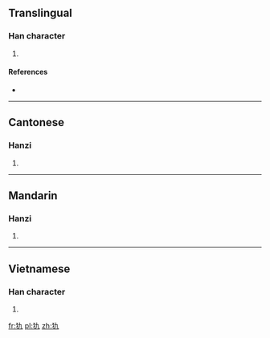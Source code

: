 ==Translingual==

===Han character===
{{Han char|rn=94|rad=犬|as=02|sn=5|four=4421<sub>7</sub>|canj=大竹大弓 (KHKN)}}

# {{defn|Han|sort=犬02}}

====References====
* {{Han ref|kx=0706.080|dkj=20242|dj=1119.030|hdz=21331.060|uh=72B0|ud=29360|bh=C9A6|bd=51622}}

----

==Cantonese==

===Hanzi===
{{yue-hanzi|jyut=|y=kau4}}

# {{defn|lang=yue|sort=犬02}}

----

==Mandarin==

===Hanzi===
{{cmn-hanzi|pin=[[qiú]] ([[qiu2]])|wg=ch'iu<sup>2</sup>}}

# {{defn|lang=cmn|sort=犬02}}

----

==Vietnamese==

===Han character===
{{vi-hantu|[[cửu]]|rs=犬02}}

# {{defn|lang=vi|sort=犬02}}

[[fr:犰]]
[[pl:犰]]
[[zh:犰]]
